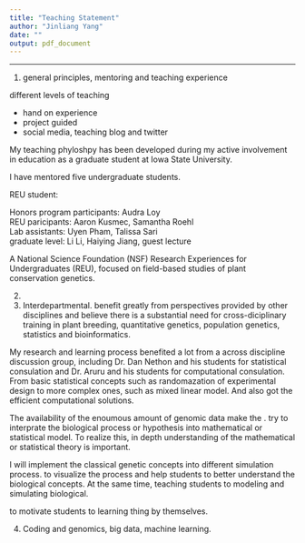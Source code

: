```yaml
---
title: "Teaching Statement"
author: "Jinliang Yang"
date: ""
output: pdf_document
---
```


---------

1. general principles, mentoring and teaching experience

different levels of teaching

- hand on experience
- project guided
- social media, teaching blog and twitter 

My teaching phyloshpy has been developed during my active involvement in education as a graduate student at Iowa State University. 

I have mentored five undergraduate students.

REU student: 

Honors program participants: Audra Loy  
REU paricipants: Aaron Kusmec, Samantha Roehl  
Lab assistants: Uyen Pham, Talissa Sari  
graduate level: Li Li, Haiying Jiang, guest lecture  

A National Science Foundation (NSF) Research Experiences for Undergraduates (REU), focused on field-based studies of plant conservation genetics.

2. 

3. Interdepartmental. benefit greatly from perspectives provided by other disciplines and believe there is a substantial need for cross-diciplinary training in plant breeding, quantitative genetics, population genetics, statistics and bioinformatics. 

My research and learning process benefited a lot from a across discipline discussion group, including Dr. Dan Nethon and his students for statistical consulation and Dr. Aruru and his students for computational consulation. From basic statistical concepts such as randomazation of experimental design to more complex ones, such as mixed linear model. And also got the efficient computational solutions.

The availability of the enoumous amount of genomic data make the . try to interprate the biological process or hypothesis into mathematical or statistical model. To realize this, in depth understanding of the mathematical or statistical theory is important. 

I will implement the classical genetic concepts into different simulation process. to visualize the process and help students to better understand the biological concepts. At the same time, teaching students to modeling and simulating biological.


to motivate students to learning thing by themselves.

4. Coding and genomics, big data, machine learning.





